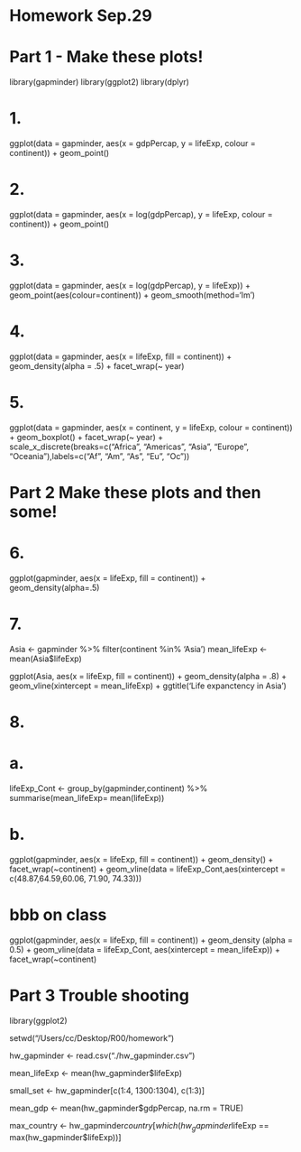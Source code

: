 Homework Sep.29
========================================================
# Part 1 - Make these plots!
library(gapminder)
library(ggplot2)
library(dplyr)

# 1.
ggplot(data = gapminder, aes(x = gdpPercap, y = lifeExp, colour = continent)) + 
geom_point()

# 2.
ggplot(data = gapminder, aes(x = log(gdpPercap), y = lifeExp, colour = continent)) + 
geom_point()

# 3.
ggplot(data = gapminder, aes(x = log(gdpPercap), y = lifeExp)) + 
geom_point(aes(colour=continent)) +  geom_smooth(method='lm') 

# 4.
ggplot(data = gapminder, aes(x = lifeExp, fill = continent)) + 
  geom_density(alpha = .5) + facet_wrap(~ year)

# 5. 
ggplot(data = gapminder, aes(x = continent, y = lifeExp, colour = continent)) + 
  geom_boxplot() + facet_wrap(~ year) + scale_x_discrete(breaks=c("Africa", "Americas", "Asia", "Europe", "Oceania"),labels=c("Af", "Am", "As", "Eu", "Oc"))

# Part 2 Make these plots and then some!
# 6.
ggplot(gapminder, aes(x = lifeExp, fill = continent)) + 
  geom_density(alpha=.5)

# 7.
Asia <- gapminder %>%
  filter(continent %in% 'Asia') 
mean_lifeExp <- mean(Asia$lifeExp)

ggplot(Asia, aes(x = lifeExp, fill = continent)) + geom_density(alpha = .8) + 
  geom_vline(xintercept = mean_lifeExp) + ggtitle('Life expanctency in Asia')
  
# 8.
# a.
lifeExp_Cont <- group_by(gapminder,continent) %>%
  summarise(mean_lifeExp= mean(lifeExp))


# b.
ggplot(gapminder, aes(x = lifeExp, fill = continent)) + 
  geom_density() + facet_wrap(~continent) + geom_vline(data = lifeExp_Cont,aes(xintercept = c(48.87,64.59,60.06, 71.90, 74.33)))

# bbb on class
  ggplot(gapminder, aes(x = lifeExp, fill = continent)) +
    geom_density (alpha = 0.5) + 
    geom_vline(data = lifeExp_Cont, aes(xintercept = mean_lifeExp)) +
    facet_wrap(~continent)
    

# Part 3 Trouble shooting
library(ggplot2)

setwd("/Users/cc/Desktop/R00/homework")

hw_gapminder <- read.csv("./hw_gapminder.csv")

mean_lifeExp <- mean(hw_gapminder$lifeExp)

small_set <- hw_gapminder[c(1:4, 1300:1304), c(1:3)]

mean_gdp <- mean(hw_gapminder$gdpPercap, na.rm = TRUE)

max_country <- hw_gapminder$country[which(hw_gapminder$lifeExp == max(hw_gapminder$lifeExp))]
